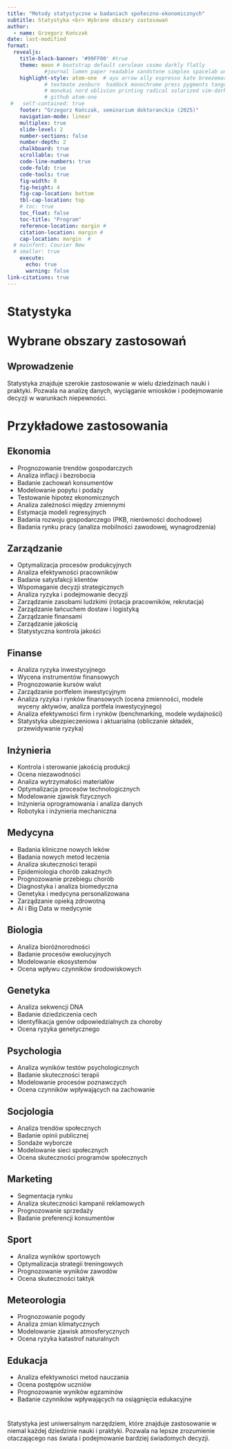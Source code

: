 ```yaml
---
title: "Metody statystyczne w badaniach społeczno-ekonomicznych"
subtitle: Statystyka <br> Wybrane obszary zastosowań
author: 
  - name: Grzegorz Kończak
date: last-modified
format: 
  revealjs:
    title-block-banner: '#99FF00' #true
    theme: moon # bootstrap default cerulean cosmo darkly flatly 
            #journal lumen paper readable sandstone simplex spacelab united yeti 
    highlight-style: atom-one  # ayu arrow ally espresso kate breezemark default  
            # textmate zenburn  haddock monochrome press pygments tango dracula 
            # monokai nord oblivion printing radical solarized vim-dark gruvbox 
            # github atom-one
 #   self-contained: true
    footer: "Grzegorz Kończak, seminarium doktoranckie (2025)"
    navigation-mode: linear
    multiplex: true
    slide-level: 2
    number-sections: false
    number-depth: 2
    chalkboard: true
    scrollable: true
    code-line-numbers: true
    code-fold: true
    code-tools: true
    fig-width: 8
    fig-height: 4
    fig-cap-location: bottom
    tbl-cap-location: top
    # toc: true
    toc_float: false
    toc-title: "Program"
    reference-location: margin #
    citation-location: margin #
    cap-location: margin  #
  # mainfont: Courier New
  # smaller: true
    execute:
      echo: true
      warning: false
link-citations: true
---
```


# Statystyka <br> <br> Wybrane obszary zastosowań {.unnumbered}

## Wprowadzenie {.unnumbered}

Statystyka znajduje szerokie zastosowanie w wielu dziedzinach nauki i praktyki. Pozwala na analizę danych, wyciąganie wniosków i podejmowanie decyzji w warunkach niepewności.



# Przykładowe zastosowania

## Ekonomia {.smaller}

-   Prognozowanie trendów gospodarczych
-   Analiza inflacji i bezrobocia
-   Badanie zachowań konsumentów
-   Modelowanie popytu i podaży
-   Testowanie hipotez ekonomicznych
-   Analiza zależności między zmiennymi
-   Estymacja modeli regresyjnych
-   Badania rozwoju gospodarczego (PKB, nierówności dochodowe)
-   Badania rynku pracy (analiza mobilności zawodowej, wynagrodzenia)


## Zarządzanie {.smaller background-color="limegreen"}

-   Optymalizacja procesów produkcyjnych
-   Analiza efektywności pracowników
-   Badanie satysfakcji klientów
-   Wspomaganie decyzji strategicznych
-   Analiza ryzyka i podejmowanie decyzji
-   Zarządzanie zasobami ludzkimi (rotacja pracowników, rekrutacja)
-   Zarządzanie łańcuchem dostaw i logistyką
-   Zarządzanie finansami
-   Zarządzanie jakością
-   Statystyczna kontrola jakości

## Finanse {.smaller}

-   Analiza ryzyka inwestycyjnego
-   Wycena instrumentów finansowych
-   Prognozowanie kursów walut
-   Zarządzanie portfelem inwestycyjnym
-   Analiza ryzyka i rynków finansowych (ocena zmienności, modele wyceny aktywów, analiza portfela inwestycyjnego)
-   Analiza efektywności firm i rynków (benchmarking, modele wydajności)
-   Statystyka ubezpieczeniowa i aktuarialna (obliczanie składek, przewidywanie ryzyka)


## Inżynieria

-   Kontrola i sterowanie jakością produkcji
-   Ocena niezawodności
-   Analiza wytrzymałości materiałów
-   Optymalizacja procesów technologicznych
-   Modelowanie zjawisk fizycznych
-   Inżynieria oprogramowania i analiza danych
-   Robotyka i inżynieria mechaniczna

## Medycyna {.smaller}

-   Badania kliniczne nowych leków
-   Badania nowych metod leczenia
-   Analiza skuteczności terapii
-   Epidemiologia chorób zakaźnych
-   Prognozowanie przebiegu chorób
-   Diagnostyka i analiza biomedyczna
-   Genetyka i medycyna personalizowana
-   Zarządzanie opieką zdrowotną
-   AI i Big Data w medycynie



## Biologia

-   Analiza bioróżnorodności
-   Badanie procesów ewolucyjnych
-   Modelowanie ekosystemów
-   Ocena wpływu czynników środowiskowych

## Genetyka

-   Analiza sekwencji DNA
-   Badanie dziedziczenia cech
-   Identyfikacja genów odpowiedzialnych za choroby
-   Ocena ryzyka genetycznego

## Psychologia

-   Analiza wyników testów psychologicznych
-   Badanie skuteczności terapii
-   Modelowanie procesów poznawczych
-   Ocena czynników wpływających na zachowanie

## Socjologia

-   Analiza trendów społecznych
-   Badanie opinii publicznej
-   Sondaże wyborcze
-   Modelowanie sieci społecznych
-   Ocena skuteczności programów społecznych

## Marketing

-   Segmentacja rynku
-   Analiza skuteczności kampanii reklamowych
-   Prognozowanie sprzedaży
-   Badanie preferencji konsumentów

## Sport

-   Analiza wyników sportowych
-   Optymalizacja strategii treningowych
-   Prognozowanie wyników zawodów
-   Ocena skuteczności taktyk

## Meteorologia

-   Prognozowanie pogody
-   Analiza zmian klimatycznych
-   Modelowanie zjawisk atmosferycznych
-   Ocena ryzyka katastrof naturalnych

## Edukacja

-   Analiza efektywności metod nauczania
-   Ocena postępów uczniów
-   Prognozowanie wyników egzaminów
-   Badanie czynników wpływających na osiągnięcia edukacyjne

# 

Statystyka jest uniwersalnym narzędziem, które znajduje zastosowanie w niemal każdej dziedzinie nauki i praktyki. Pozwala na lepsze zrozumienie otaczającego nas świata i podejmowanie bardziej świadomych decyzji.




